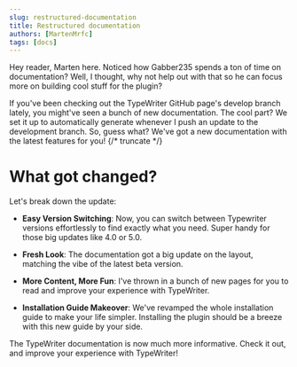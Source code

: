 ```yaml
---
slug: restructured-documentation
title: Restructured documentation
authors: [MartenMrfc]
tags: [docs]
---
```

Hey reader, Marten here. Noticed how Gabber235 spends a ton of time on documentation? Well, I thought, why not help out with that so he can focus more on building cool stuff for the plugin?

If you've been checking out the TypeWriter GitHub page's develop branch lately, you might've seen a bunch of new documentation. The cool part? We set it up to automatically generate whenever I push an update to the development branch. So, guess what? We've got a new documentation with the latest features for you!
{/* truncate */}

# What got changed?
Let's break down the update:

* **Easy Version Switching**: Now, you can switch between Typewriter versions effortlessly to find exactly what you need. Super handy for those big updates like 4.0 or 5.0.

* **Fresh Look**: The documentation got a big update on the layout, matching the vibe of the latest beta version.

* **More Content, More Fun**: I've thrown in a bunch of new pages for you to read and improve your experience with TypeWriter.

* **Installation Guide Makeover**: We've revamped the whole installation guide to make your life simpler. Installing the plugin should be a breeze with this new guide by your side.

The TypeWriter documentation is now much more informative. Check it out, and improve your experience with TypeWriter!